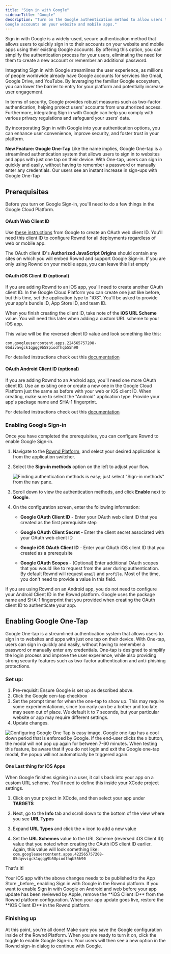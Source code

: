 ```yaml
---
title: "Sign in with Google"
sidebarTitle: "Google"
description: "Turn on the Google authentication method to allow users to sign in with their
Google accounts on your website and mobile apps."
---
```


Sign in with Google is a widely-used, secure authentication method that allows users to quickly sign in to their accounts on your website and mobile apps using their existing Google accounts. By offering this option, you can simplify the authentication process for your users, eliminating the need for them to create a new account or remember an additional password.

Integrating Sign in with Google streamlines the user experience, as millions of people worldwide already have Google accounts for services like Gmail, Google Drive, and YouTube. By leveraging the familiar Google ecosystem, you can lower the barrier to entry for your platform and potentially increase user engagement.

In terms of security, Google provides robust measures such as two-factor authentication, helping protect users' accounts from unauthorized access. Furthermore, integrating Sign in with Google can help you comply with various privacy regulations and safeguard your users' data.

By incorporating Sign in with Google into your authentication options, you can enhance user convenience, improve security, and foster trust in your platform.

**New Feature: Google One-Tap**  Like the name implies, Google One-tap is a streamlined authentication system that allows users to sign in to websites and apps with just one tap on their device. With One-tap, users can sign in quickly and easily, without having to remember a password or manually enter any credentials.  Our users see an instant increase in sign-ups with Google One-Tap

## Prerequisites

Before you turn on Google Sign-in, you'll need to do a few things in the Google
Cloud Platform.


#### OAuth Web Client ID

Use
[these instructions](https://support.google.com/workspacemigrate/answer/9222992?hl=en)
from Google to create an OAuth web client ID. You'll need this client ID to
configure Rownd for all deployments regardless of web or mobile app.

The OAuth client ID's **Authorized JavaScript Origins** should contain any sites
on which you will embed Rownd and support Google Sign-in. If you are only using
Rownd on your mobile apps, you can leave this list empty

#### OAuth iOS Client ID (optional)

If you are adding Rownd to an iOS app, you'll need to create another OAuth
client ID. In the Google Cloud Platform you can create one just like before, but
this time, set the application type to "iOS". You'll be asked to provide your
app's bundle ID, App Store ID, and team ID.

When you finish creating the client ID, take note of the **iOS URL Scheme**
value. You will need this later when adding a custom URL scheme to your iOS app.

This value will be the reversed client ID value and look something like this:

```
com.googleusercontent.apps.224565757208-05divavgck1qgqg9b58piodfhqb55h90
```

For detailed instructions check out this
[documentation](https://support.google.com/cloud/answer/6158849?hl=en#zippy=%2Cnative-applications%2Cios)

#### OAuth Android Client ID (optional)

If you are adding Rownd to an Android app, you'll need one more OAuth client ID.
Use an existing one or create a new one in the Google Cloud Platform just the
same as before with your web or iOS client ID. When creating, make sure to
select the "Android" application type. Provide your app's package name and SHA-1
fingerprint.

For detailed instructions check out this
[documentation](https://support.google.com/cloud/answer/6158849?hl=en#zippy=%2Cnative-applications%2Candroid)

### Enabling Google Sign-in

Once you have completed the prerequisites, you can configure Rownd to enable
Google Sign-in.

1. Navigate to the [Rownd Platform](https://app.rownd.io), and select your
desired application is from the application switcher.
2. Select the **Sign-in methods** option on the left to adjust your flow.

   ![Finding authentication methods is easy; just select "Sign-in methods" from the nav pane.](/images/sign-in-methods-1.png)

3. Scroll down to view the authentication methods, and click **Enable** next to
**Google**.

4. On the configuration screen, enter the following information:

   - **Google OAuth Client ID** \- Enter your OAuth web client ID that you created as the first prerequisite step

   - **Google OAuth Client Secret -** Enter the client secret associated with your OAuth web client ID

   - **Google iOS OAuth Client ID** \- Enter your OAuth iOS client ID that you created as a prerequisite

   - **Google OAuth Scopes** \- (Optional) Enter additional OAuth scopes that you would like to request from the user during authentication. By default Rownd will request `email` and `profile`. Most of the time, you don't need to provide a value in this field.

<Note>
If you are using Rownd on an Android app, you do not need to configure your
Android Client ID in the Rownd platform. Google uses the package name and SHA-1
fingerprint that you provided when creating the OAuth client ID to authenticate
your app.
</Note>

## Enabling Google One-Tap
Google One-tap is a streamlined authentication system that allows users to sign in to websites and apps with just one tap on their device. With One-tap, users can sign in quickly and easily, without having to remember a password or manually enter any credentials. One-tap is designed to simplify the login process and improve the user experience, while also providing strong security features such as two-factor authentication and anti-phishing protections.

### Set up:
1. Pre-requisit: Ensure Google is set up as described above. 
2. Click the Google oen-tap checkbox
3. Set the prompt timer for when the one-tap to show up. This may require some experimentationm, since too early can be a bother and too late may seem out of place.  We default it to 7 seconds, but your particular website or app may require different settings. 
4. Update changes. 

![Configuring Google One Tap is easy image.](/images/google-one-tap.png)
<Note>
Google one-tap has a cool down period that is enforced by Google. If the end-user clicks the x button, the modal will not pop up again for between 7-60 minutes.  When testing this feature, be aware that if you do not login and exit the Google one-tap modal, the popup will not automatically be triggered again. 
</Note>


#### One Last thing for iOS Apps

When Google finishes signing in a user, it calls back into your app on a custom
URL scheme. You'll need to define this inside your XCode project settings.

1. Click on your project in XCode, and then select your app under **TARGETS**

2. Next, go to the **Info** tab and scroll down to the bottom of the view where
   you see **URL Types**

3. Expand **URL Types** and click the **+** icon to add a new value

4. Set the **URL Schemes** value to the URL Scheme (reversed iOS Client ID)
   value that you noted when creating the OAuth iOS client ID earlier. Again,
   this value will look something like:
   `com.googleusercontent.apps.422565757208-05dqvvigck1qgqg9b58piodfhqb55h90`

That's it!


<Warning>
Your iOS app with the above changes needs to be published to the App Store _before_ enabling Sign in with Google in the Rownd platform. If you want to enable Sign in with Google on Android and web before your app update has been reviewed by Apple, remove the **iOS Client ID** from the Rownd platform configuration. When your app update goes live, restore the **iOS Client ID** in the Rownd platform.
</Warning>


### Finishing up

At this point, you're all done! Make sure you save the Google configuration
inside of the Rownd Platform. When you are ready to turn it on, click the toggle
to enable Google Sign-in. Your users will then see a new option in the Rownd
sign-in dialog to continue with Google.
